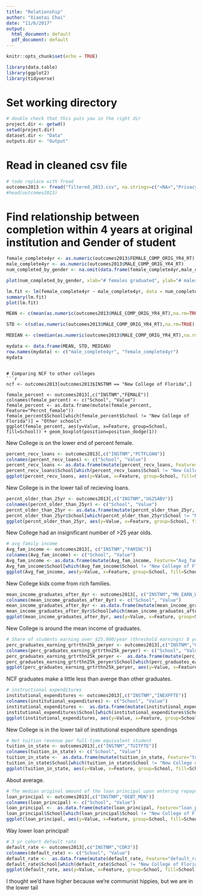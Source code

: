 ```yaml
---
title: "Relationship"
author: "Xiaotai Chai"
date: "11/6/2017"
output:
  html_document: default
  pdf_document: default
---
```


```r
knitr::opts_chunk$set(echo = TRUE)
```

```r
library(data.table)
library(ggplot2)
library(tidyverse)
```


# Set working directory  
```r
# double check that this puts you in the right dir
project.dir <- getwd()
setwd(project.dir)
dataset.dir <- "Data"
outputs.dir <- "Output"
```

# Read in cleaned csv file
```r
# todo replace with fread
outcomes2013 <- fread("filtered_2013.csv", na.strings=c("<NA>","PrivacySuppressed"))
#head(outcomes2013)
```

# Find relationship between completion within 4 years at original institution and Gender of student
```r
female_complete4yr <- as.numeric(outcomes2013$FEMALE_COMP_ORIG_YR4_RT)
male_complete4yr <- as.numeric(outcomes2013$MALE_COMP_ORIG_YR4_RT)
num_completed_by_gender <- na.omit(data.frame(female_complete4yr,male_complete4yr))  # omit rows were either F or M is NA

plot(num_completed_by_gender, xlab="# females graduated", ylab="# males graduated")+title("# of graduates, male vs female")

lm.fit <- lm(female_complete4yr ~ male_complete4yr, data = num_completed_by_gender)
summary(lm.fit)
plot(lm.fit)

MEAN <- c(mean(as.numeric(outcomes2013$MALE_COMP_ORIG_YR4_RT),na.rm=TRUE), mean(as.numeric(outcomes2013$FEMALE_COMP_ORIG_YR4_RT),na.rm=TRUE)) 

STD <- c(sd(as.numeric(outcomes2013$MALE_COMP_ORIG_YR4_RT),na.rm=TRUE), sd(as.numeric(outcomes2013$FEMALE_COMP_ORIG_YR4_RT),na.rm=TRUE)) 

MEDIAN <- c(median(as.numeric(outcomes2013$MALE_COMP_ORIG_YR4_RT),na.rm=TRUE), median(as.numeric(outcomes2013$FEMALE_COMP_ORIG_YR4_RT),na.rm=TRUE)) 

mydata <- data.frame(MEAN, STD, MEDIAN)
row.names(mydata) <- c("male_complete4yr", "female_complete4yr")
mydata
```
```

# Comparing NCF to other colleges
```r
ncf <- outcomes2013[outcomes2013$INSTNM == "New College of Florida",]

female_percent <- outcomes2013[,c("INSTNM","FEMALE")]
colnames(female_percent) <- c("School", "Value")
female_percent <- as.data.frame(mutate(female_percent, Feature="Percnt_female"))
female_percent$School[which(female_percent$School != "New College of Florida")] = "Other schools"
ggplot(female_percent, aes(y=Value, x=Feature, group=School, fill=School)) + geom_boxplot(position=position_dodge(1))
```

New College is on the lower end of percent female.

```r
percent_recv_loans <- outcomes2013[,c("INSTNM","PCTFLOAN")]
colnames(percent_recv_loans) <- c("School", "Value")
percent_recv_loans <- as.data.frame(mutate(percent_recv_loans, Feature="Percnt_reciv_loan"))
percent_recv_loans$School[which(percent_recv_loans$School != "New College of Florida")] = "Other schools"
ggplot(percent_recv_loans, aes(y=Value, x=Feature, group=School, fill=School)) + geom_boxplot(position=position_dodge(1))
```

New College is in the lower tail of recieving loans.

```r
percnt_older_than_25yr <- outcomes2013[,c("INSTNM","UG25ABV")]
colnames(percnt_older_than_25yr) <- c("School", "Value")
percnt_older_than_25yr <- as.data.frame(mutate(percnt_older_than_25yr, Feature="Percnt_older_than_25yr"))
percnt_older_than_25yr$School[which(percnt_older_than_25yr$School != "New College of Florida")] = "Other schools"
ggplot(percnt_older_than_25yr, aes(y=Value, x=Feature, group=School, fill=School)) + geom_boxplot(position=position_dodge(1))
```

New College had an insignificant number of >25 year olds.

```r
# avg family income
Avg_fam_income <- outcomes2013[, c("INSTNM","FAMINC")]
colnames(Avg_fam_income) <- c("School", "Value")
Avg_fam_income <- as.data.frame(mutate(Avg_fam_income, Feature="Avg_fam_income"))
Avg_fam_income$School[which(Avg_fam_income$School != "New College of Florida")] = "Other schools"
ggplot(Avg_fam_income, aes(y=Value, x=Feature, group=School, fill=School)) + geom_boxplot(position=position_dodge(1))
```

New College kids come from rich families.


```r
mean_income_graduates_after_8yr <- outcomes2013[, c("INSTNM","MN_EARN_WNE_P8")]
colnames(mean_income_graduates_after_8yr) <- c("School", "Value")
mean_income_graduates_after_8yr <- as.data.frame(mutate(mean_income_graduates_after_8yr, Feature="Mean_income_graduates_after_8yr"))
mean_income_graduates_after_8yr$School[which(mean_income_graduates_after_8yr$School != "New College of Florida")] = "Other schools"
ggplot(mean_income_graduates_after_8yr, aes(y=Value, x=Feature, group=School, fill=School)) + geom_boxplot(position=position_dodge(1))
```

New College is around the mean income of graduates.

```r
# Share of students earning over $25,000/year (threshold earnings) 8 years after entry
perc_graduates_earning_grtrthn25k_peryer <- outcomes2013[,c("INSTNM","GT_25K_P8")]
colnames(perc_graduates_earning_grtrthn25k_peryer) <- c("School", "Value")
perc_graduates_earning_grtrthn25k_peryer <-  as.data.frame(mutate(perc_graduates_earning_grtrthn25k_peryer, Feature="Perc_graduates_earning_grtrthn25k_peryer"))
perc_graduates_earning_grtrthn25k_peryer$School[which(perc_graduates_earning_grtrthn25k_peryer$School != "New College of Florida")] = "Other schools"
ggplot(perc_graduates_earning_grtrthn25k_peryer, aes(y=Value, x=Feature, group=School, fill=School)) + geom_boxplot(position=position_dodge(1))
```

NCF graduates make a little less than averge than other graduates.

```r
# instructional expenditures
institutional_expenditures <- outcomes2013[,c("INSTNM","INEXPFTE")]
colnames(institutional_expenditures) <- c("School", "Value")
institutional_expenditures <-  as.data.frame(mutate(institutional_expenditures, Feature="institutional_expenditures"))
institutional_expenditures$School[which(institutional_expenditures$School != "New College of Florida")] = "Other schools"
ggplot(institutional_expenditures, aes(y=Value, x=Feature, group=School, fill=School)) + geom_boxplot(position=position_dodge(1))
```

New College is in the lower tail of institutional expenditure spendings


```r
# Net tuition revenue per full-time equivalent student
tuition_in_state <- outcomes2013[,c("INSTNM","TUITFTE")]
colnames(tuition_in_state) <- c("School", "Value")
tuition_in_state <-  as.data.frame(mutate(tuition_in_state, Feature="tuition_in_state"))
tuition_in_state$School[which(tuition_in_state$School != "New College of Florida")] = "Other schools"
ggplot(tuition_in_state, aes(y=Value, x=Feature, group=School, fill=School)) + geom_boxplot(position=position_dodge(1))
```
About average.


```r
# The median original amount of the loan principal upon entering repayment
loan_principal <- outcomes2013[,c("INSTNM","DEBT_MDN")]
colnames(loan_principal) <- c("School", "Value")
loan_principal <-  as.data.frame(mutate(loan_principal, Feature="loan_principal"))
loan_principal$School[which(loan_principal$School != "New College of Florida")] = "Other schools"
ggplot(loan_principal, aes(y=Value, x=Feature, group=School, fill=School)) + geom_boxplot(position=position_dodge(1))
```

Way lower loan principal!



```r
# 3 yr cohort default rate
default_rate <- outcomes2013[,c("INSTNM","CDR3")]
colnames(default_rate) <- c("School", "Value")
default_rate <-  as.data.frame(mutate(default_rate, Feature="default_rate"))
default_rate$School[which(default_rate$School != "New College of Florida")] = "Other schools"
ggplot(default_rate, aes(y=Value, x=Feature, group=School, fill=School)) + geom_boxplot(position=position_dodge(1))
```

I thought we'd have higher because we're communist hippies, but we are in the lower tail

